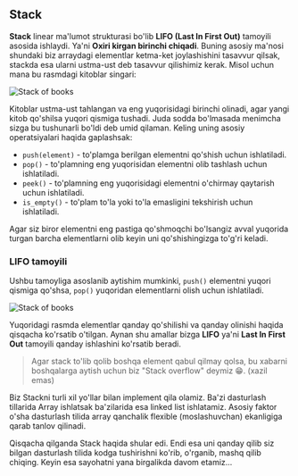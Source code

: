 ## Stack

**Stack** linear ma'lumot strukturasi bo'lib **LIFO (Last In First Out)** tamoyili asosida ishlaydi. Ya'ni **Oxiri kirgan birinchi chiqadi**. 
Buning asosiy ma'nosi shundaki biz arraydagi elementlar ketma-ket joylashishini tasavvur qilsak, stackda esa ularni ustma-ust deb tasavvur 
qilishimiz kerak. Misol uchun mana bu rasmdagi kitoblar singari:

![Stack of books](../../images/stack_of_books.jpg)

Kitoblar ustma-ust tahlangan va eng yuqorisidagi birinchi olinadi, agar yangi kitob qo'shilsa yuqori qismiga tushadi. Juda sodda bo'lmasada 
menimcha sizga bu tushunarli bo'ldi deb umid qilaman. Keling uning asosiy operatsiyalari haqida gaplashsak:

- `push(element)` - to'plamga berilgan elementni qo'shish uchun ishlatiladi.
- `pop()` - to'plamning eng yuqorisidan elementni olib tashlash uchun ishlatiladi.
- `peek()` - to'plamning eng yuqorisidagi elementni o'chirmay qaytarish uchun ishlatiladi.
- `is_empty()` - to'plam to'la yoki to'la emasligini tekshirish uchun ishlatiladi.

Agar siz biror elementni eng pastiga qo'shmoqchi bo'lsangiz avval yuqorida turgan barcha elementlarni olib keyin uni qo'shishingizga 
to'g'ri keladi.

### LIFO tamoyili

Ushbu tamoyliga asoslanib aytishim mumkinki, `push()` elementni yuqori qismiga qo'shsa, `pop()` yuqoridan elementlarni olish uchun ishlatiladi.

![Stack of books](../../images/stack_operations.webp)

Yuqoridagi rasmda elementlar qanday qo'shilishi va qanday olinishi haqida qisqacha ko'rsatib o'tilgan. Aynan shu amallar bizga **LIFO** ya'ni 
**Last In First Out** tamoyili qanday ishlashini ko'rsatib beradi.

> Agar stack to'lib qolib boshqa element qabul qilmay qolsa, bu xabarni boshqalarga aytish uchun biz "Stack overflow" deymiz 😁. (xazil emas)

Biz Stackni turli xil yo'llar bilan implement qila olamiz. Ba'zi dasturlash tillarida Array ishlatsak ba'zilarida esa linked list ishlatamiz.
Asosiy faktor o'sha dasturlash tilida array qanchalik flexible (moslashuvchan) ekanligiga qarab tanlov qilinadi.

Qisqacha qilganda Stack haqida shular edi. Endi esa uni qanday qilib siz bilgan dasturlash tilida kodga tushirishni ko'rib, o'rganib, 
mashq qilib chiqing. Keyin esa sayohatni yana birgalikda davom etamiz...